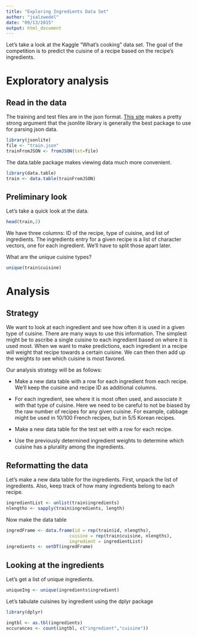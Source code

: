 ```yaml
---
title: "Exploring Ingredients Data Set"
author: "jsalzwedel"
date: "09/13/2015"
output: html_document
---
```


Let's take a look at the Kaggle "What's cooking" data set.  The goal of the
competition is to predict the cuisine of a recipe based on the recipe's 
ingredients.

# Exploratory analysis

## Read in the data

The training and test files are in the json format.  [This site](http://rstudio-pubs-static.s3.amazonaws.com/31702_9c22e3d1a0c44968a4a1f9656f1800ab.html) makes a pretty
strong argument that the jsonlite library is generally the best package to use
for parsing json data.


```r
library(jsonlite)
file <- "train.json"
trainFromJSON <- fromJSON(txt=file)
```

The data.table package makes viewing data much more convenient.

```r
library(data.table)
train <- data.table(trainFromJSON)
```

## Preliminary look

Let's take a quick look at the data.

```r
head(train,2)
```

We have three columns: ID of the recipe, type of cuisine, and list of
ingredients.  The ingredients entry for a given recipe is a list of character
vectors, one for each ingredient.  We'll have to split those apart later.

What are the unique cuisine types?

```r
unique(train$cuisine)
```



# Analysis

## Strategy

We want to look at each ingredient and see how often it is used in a given
type of cuisine.  There are many ways to use this information.  The simplest
might be to ascribe a single cuisine to each ingredient based on where it is
used most.  When we want to make predictions, each ingredient in a recipe
will weight that recipe towards a certain cuisine.  We can then then add up the
weights to see which cuisine is most favored.

Our analysis strategy will be as follows:

- Make a new data table with a row for each ingredient from each recipe.  We'll
keep the cuisine and recipe ID as additional columns.  

- For each ingredient, see where it is most often used, and associate it with
that type of cuisine.  Here we need to be careful to not be biased by the raw
number of recipes for any given cuisine. For example, cabbage might be used in 
10/100 French recipes, but in 5/5 Korean recipes.

- Make a new data table for the test set with a row for each recipe.

- Use the previously determined ingredient weights to determine which cuisine has
a plurality among the ingredients.


## Reformatting the data

Let's make a new data table for the ingredients.  First, unpack the list of
ingredients.  Also, keep track of how many ingredients belong to each recipe.
```r
ingredientList <- unlist(train$ingredients)
nlengths <- sapply(train$ingredients, length)
```

Now make the data table

```r
ingredFrame <- data.frame(id = rep(train$id, nlengths),
                        cuisine = rep(train$cuisine, nlengths),
                        ingredient = ingredientList)
ingredients <- setDT(ingredFrame)
```



## Looking at the ingredients

Let's get a list of unique ingredients.

```r
uniqueIng <- unique(ingredients$ingredient)
```

Let's tabulate cuisines by ingredient using the dplyr package

```r
library(dplyr)
```

```r
ingtbl <- as.tbl(ingredients)
occurances <- count(ingtbl, c("ingredient","cuisine"))
```
